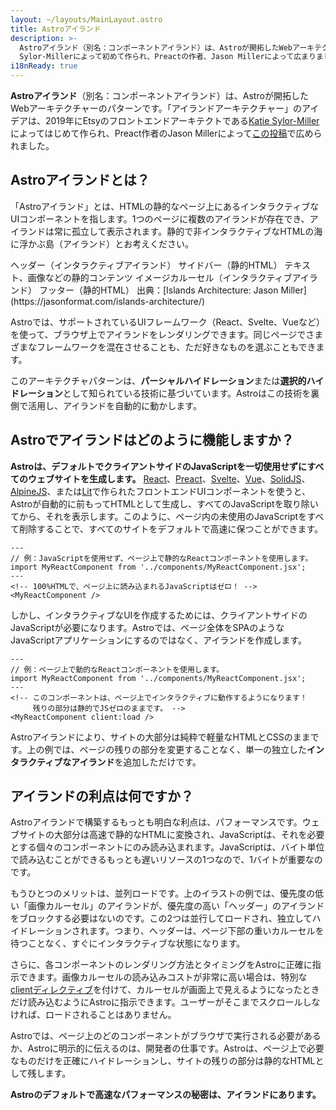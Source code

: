 ```yaml
---
layout: ~/layouts/MainLayout.astro
title: Astroアイランド
description: >-
  Astroアイランド（別名：コンポーネントアイランド）は、Astroが開拓したWebアーキテクチャーのパターンの1つです。「アイランドアーキテクチャ」は、2019年にEtsyのフロントエンドアーキテクトKatie
  Sylor-Millerによって初めて作られ、Preactの作者、Jason Millerによって広まりました。
i18nReady: true
---
```



**Astroアイランド**（別名：コンポーネントアイランド）は、Astroが開拓したWebアーキテクチャーのパターンです。「アイランドアーキテクチャー」のアイデアは、2019年にEtsyのフロントエンドアーキテクトである[Katie Sylor-Miller](https://twitter.com/ksylor)によってはじめて作られ、Preact作者のJason Millerによって[この投稿](https://jasonformat.com/islands-architecture/)で広められました。

## Astroアイランドとは？

「Astroアイランド」とは、HTMLの静的なページ上にあるインタラクティブなUIコンポーネントを指します。1つのページに複数のアイランドが存在でき、アイランドは常に孤立して表示されます。静的で非インタラクティブなHTMLの海に浮かぶ島（アイランド）とお考えください。

<IslandsDiagram>
  <Fragment slot="headerApp">ヘッダー（インタラクティブアイランド）</Fragment>
  <Fragment slot="sidebarApp">サイドバー（静的HTML）</Fragment>
  <Fragment slot="main">
      テキスト、画像などの静的コンテンツ
  </Fragment>
  <Fragment slot="carouselApp">イメージカルーセル（インタラクティブアイランド）</Fragment>
  <Fragment slot="footer">フッター（静的HTML）</Fragment>
  <Fragment slot="source">出典：[Islands Architecture: Jason Miller](https://jasonformat.com/islands-architecture/)</Fragment>
</IslandsDiagram>

Astroでは、サポートされているUIフレームワーク（React、Svelte、Vueなど）を使って、ブラウザ上でアイランドをレンダリングできます。同じページでさまざまなフレームワークを混在させることも、ただ好きなものを選ぶこともできます。

このアーキテクチャパターンは、**パーシャルハイドレーション**または**選択的ハイドレーション**として知られている技術に基づいています。Astroはこの技術を裏側で活用し、アイランドを自動的に動かします。

## Astroでアイランドはどのように機能しますか？

**Astroは、デフォルトでクライアントサイドのJavaScriptを一切使用せずにすべてのウェブサイトを生成します。** [React](https://reactjs.org/)、[Preact](https://preactjs.com/)、[Svelte](https://svelte.dev/)、[Vue](https://vuejs.org/)、[SolidJS](https://www.solidjs.com/)、[AlpineJS](https://alpinejs.dev/)、または[Lit](https://lit.dev/)で作られたフロントエンドUIコンポーネントを使うと、Astroが自動的に前もってHTMLとして生成し、すべてのJavaScriptを取り除いてから、それを表示します。このように、ページ内の未使用のJavaScriptをすべて削除することで、すべてのサイトをデフォルトで高速に保つことができます。

```astro title="src/pages/index.astro"
---
// 例：JavaScriptを使用せず、ページ上で静的なReactコンポーネントを使用します。
import MyReactComponent from '../components/MyReactComponent.jsx';
---
<!-- 100%HTMLで、ページ上に読み込まれるJavaScriptはゼロ！ -->
<MyReactComponent />
```

しかし、インタラクティブなUIを作成するためには、クライアントサイドのJavaScriptが必要になります。Astroでは、ページ全体をSPAのようなJavaScriptアプリケーションにするのではなく、アイランドを作成します。

```astro title="src/pages/index.astro" ins="client:load"
---
// 例：ページ上で動的なReactコンポーネントを使用します。
import MyReactComponent from '../components/MyReactComponent.jsx';
---
<!-- このコンポーネントは、ページ上でインタラクティブに動作するようになります！
     残りの部分は静的でJSゼロのままです。 -->
<MyReactComponent client:load />
```

Astroアイランドにより、サイトの大部分は純粋で軽量なHTMLとCSSのままです。上の例では、ページの残りの部分を変更することなく、単一の独立した**インタラクティブなアイランド**を追加しただけです。

## アイランドの利点は何ですか？

Astroアイランドで構築するもっとも明白な利点は、パフォーマンスです。ウェブサイトの大部分は高速で静的なHTMLに変換され、JavaScriptは、それを必要とする個々のコンポーネントにのみ読み込まれます。JavaScriptは、バイト単位で読み込むことができるもっとも遅いリソースの1つなので、1バイトが重要なのです。

もうひとつのメリットは、並列ロードです。上のイラストの例では、優先度の低い「画像カルーセル」のアイランドが、優先度の高い「ヘッダー」のアイランドをブロックする必要はないのです。この2つは並行してロードされ、独立してハイドレーションされます。つまり、ヘッダーは、ページ下部の重いカルーセルを待つことなく、すぐにインタラクティブな状態になります。

さらに、各コンポーネントのレンダリング方法とタイミングをAstroに正確に指示できます。画像カルーセルの読み込みコストが非常に高い場合は、特別な[clientディレクティブ](/ja/reference/directives-reference/#client-directives)を付けて、カルーセルが画面上で見えるようになったときだけ読み込むようにAstroに指示できます。ユーザーがそこまでスクロールしなければ、ロードされることはありません。

Astroでは、ページ上のどのコンポーネントがブラウザで実行される必要があるか、Astroに明示的に伝えるのは、開発者の仕事です。Astroは、ページ上で必要なものだけを正確にハイドレーションし、サイトの残りの部分は静的なHTMLとして残します。

**Astroのデフォルトで高速なパフォーマンスの秘密は、アイランドにあります。**
